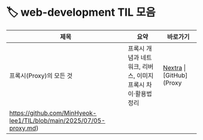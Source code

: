 # 🏷️ web-development TIL 모음

| 제목 | 요약 | 바로가기 |
|------|------|----------|
| 프록시(Proxy)의 모든 것 | 프록시 개념과 네트워크, 리버스, 이미지 프록시 차이·활용법 정리 | [Nextra](/til/til-2025/til-07/05-proxy) \| [GitHub](Proxy
https://github.com/MinHyeok-lee1/TIL/blob/main/2025/07/05-proxy.md) |
